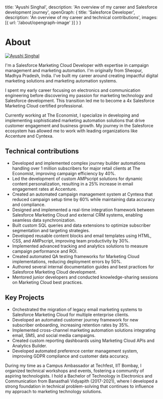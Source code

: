 
  title: 'Ayushi Singhal',
  description: 'An overview of my career and Salesforce development journey',
  openGraph: {
    title: 'Salesforce Developer',
    description: 'An overview of my career and technical contributions',
    images: [{ url: '/about/opengraph-image' }]
  }
}

# About

<a href="https://twitter.com/ayushi" target="_blank">
  <Image
    src="/images/rauchg-3d4cecf.jpg"
    alt="Ayushi Singhal"
    className="rounded-full bg-gray-100 block mt-2 mb-5 mx-auto sm:float-right sm:ml-5 sm:mb-5 grayscale hover:grayscale-0"
    unoptimized
    width={160}
    height={160}
    priority
  />
</a>

I'm a Salesforce Marketing Cloud Developer with expertise in campaign management and marketing automation. I'm originally from Sheopur, Madhya Pradesh, India. I've built my career around creating impactful digital marketing solutions and marketing automation systems.

I spent my early career focusing on electronics and communication engineering before discovering my passion for marketing technology and Salesforce development. This transition led me to become a 4x Salesforce Marketing Cloud certified professional.

Currently working at The Economist, I specialize in developing and implementing sophisticated marketing automation solutions that drive customer engagement and business growth. My journey in the Salesforce ecosystem has allowed me to work with leading organizations like Accenture and Cyntexa.

## Technical contributions

- Developed and implemented complex journey builder automations handling over 1 million subscribers for major retail clients at The Economist, improving campaign efficiency by 40%.
- Led the development of custom AMPscript solutions for dynamic content personalization, resulting in a 25% increase in email engagement rates at Accenture.
- Created an automated campaign management system at Cyntexa that reduced campaign setup time by 60% while maintaining data accuracy and compliance.
- Designed and implemented a real-time integration framework between Salesforce Marketing Cloud and external CRM systems, enabling seamless data synchronization.
- Built custom SQL queries and data extensions to optimize subscriber segmentation and targeting strategies.
- Developed reusable content blocks and email templates using HTML, CSS, and AMPscript, improving team productivity by 30%.
- Implemented advanced tracking and analytics solutions to measure campaign performance and ROI.
- Created automated QA testing frameworks for Marketing Cloud implementations, reducing deployment errors by 50%.
- Authored several internal documentation guides and best practices for Salesforce Marketing Cloud development.
- Mentored junior developers and conducted knowledge-sharing sessions on Marketing Cloud best practices.

## Key Projects

- Orchestrated the migration of legacy email marketing systems to Salesforce Marketing Cloud for multiple enterprise clients.
- Developed an automated customer journey framework for new subscriber onboarding, increasing retention rates by 35%.
- Implemented cross-channel marketing automation solutions integrating email, SMS, and social media campaigns.
- Created custom reporting dashboards using Marketing Cloud APIs and Analytics Builder.
- Developed automated preference center management system, improving GDPR compliance and customer data accuracy.

During my time as a Campus Ambassador at Techfest, IIT Bombay, I organized technical workshops and events, fostering a community of aspiring technologists. I hold a Bachelor of Technology in Electronics and Communication from Banasthali Vidyapith (2017-2021), where I developed a strong foundation in technical problem-solving that continues to influence my approach to marketing technology solutions.
